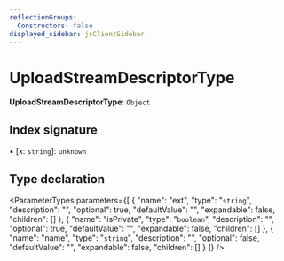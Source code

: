 ```yaml
---
reflectionGroups:
  Constructors: false
displayed_sidebar: jsClientSidebar
---
```



# UploadStreamDescriptorType

 **UploadStreamDescriptorType**: `Object`

## Index signature

▪ [x: `string`]: `unknown`

## Type declaration

<ParameterTypes parameters={[
  {
    "name": "ext",
    "type": "`string`",
    "description": "",
    "optional": true,
    "defaultValue": "",
    "expandable": false,
    "children": []
  },
  {
    "name": "isPrivate",
    "type": "`boolean`",
    "description": "",
    "optional": true,
    "defaultValue": "",
    "expandable": false,
    "children": []
  },
  {
    "name": "name",
    "type": "`string`",
    "description": "",
    "optional": false,
    "defaultValue": "",
    "expandable": false,
    "children": []
  }
]} />

